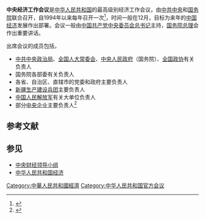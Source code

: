 {{expand|time=2015-12-18T08:37:42+00:00}}
{{refimprove|time=2015-12-18T08:37:42+00:00}}

'''中央经济工作会议'''是[[中华人民共和国|中华人民共和国]]的最高级别经济工作会议，由[[中国共产党中央委员会|中共中央]]和[[中华人民共和国国务院|国务院]]联合召开，自1994年以来每年召开一次<ref>{{Cite web |url=http://www.xinhuanet.com//fortune/2017-12/20/c_1122137780.htm |title=揭秘：年度高级别经济工作会议怎么开？ |access-date=2019-12-12 |archive-date=2022-01-20 |archive-url=https://web.archive.org/web/20220120094243/http://www.xinhuanet.com//fortune/2017-12/20/c_1122137780.htm |dead-url=no }}</ref>，时间一般在12月，目标为来年的[[中华人民共和国经济|中国经济]]发展作出部署。会议一般由[[中国共产党中央委员会总书记|中国共产党中央委员会总书记]]主持，[[国务院总理|国务院总理]]会作出重要讲话。

出席会议的成员包括，
* [[中共中央政治局|中共中央政治局]]、[[全国人大常委会|全国人大常委会]]、[[中华人民共和国中央人民政府|中央人民政府]]（国务院）、[[全国政协|全国政协]]有关负责人
* 国务院各部委有关负责人
* 各省、自治区、直辖市的党委和政府主要负责人
* [[新疆生产建设兵团|新疆生产建设兵团]]主要负责人
* [[中国人民解放军|中国人民解放军]]有关大单位负责人
* 部分[[中央企业|中央企业]]主要负责人<ref>{{cite web|url=http://finance.ifeng.com/news/special/zyjjhy2015/|title=聚焦2015中央经济工作会议|publisher=凤凰网|date=2015-12-18|accessdate=2015-12-18|archive-date=2015-12-22|archive-url=https://web.archive.org/web/20151222153420/http://finance.ifeng.com/news/special/zyjjhy2015/|dead-url=no}}</ref>

== 参考文献 ==
{{Reflist}}

== 参见 ==
{{Portal box|中国共产党|中华人民共和国|经济}}
* [[中央财经领导小组|中央财经领导小组]]
* [[中华人民共和国经济|中华人民共和国经济]]

[[Category:中華人民共和國經濟|Category:中華人民共和國經濟]]
[[Category:中华人民共和国官方会议|Category:中华人民共和国官方会议]]